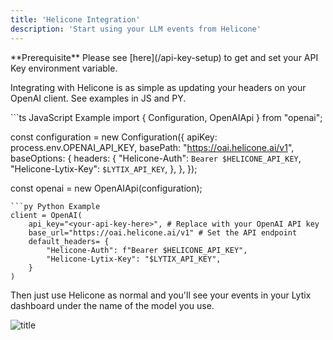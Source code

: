```yaml
---
title: 'Helicone Integration'
description: 'Start using your LLM events from Helicone'
---
```


<Info>
  **Prerequisite** Please see [here](/api-key-setup) to get and set your API Key environment variable.
</Info>

Integrating with Helicone is as simple as updating your headers on your OpenAI client. See examples in JS and PY.

<CodeGroup>
```ts JavaScript Example
import { Configuration, OpenAIApi } from "openai";

const configuration = new Configuration({
apiKey: process.env.OPENAI_API_KEY,
basePath: "https://oai.helicone.ai/v1",
baseOptions: {
	headers: {
		"Helicone-Auth": `Bearer $HELICONE_API_KEY`,
		"Helicone-Lytix-Key": `$LYTIX_API_KEY`,
	},
},
});

const openai = new OpenAIApi(configuration);
```
```py Python Example
client = OpenAI(
	api_key="<your-api-key-here>", # Replace with your OpenAI API key
	base_url="https://oai.helicone.ai/v1" # Set the API endpoint
	default_headers= {
		"Helicone-Auth": f"Bearer $HELICONE_API_KEY",
		"Helicone-Lytix-Key": "$LYTIX_API_KEY",
	}
)
```
</CodeGroup>

Then just use Helicone as normal and you'll see your events in your Lytix dashboard under the name of the model you use.

![title](/images/integrations/helicone-lytix-final.png)
